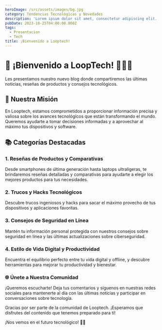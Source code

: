 ```yaml
---
heroImage: /src/assets/images/bg.jpg
category: Tendencias Tecnológicas y Novedades
description: 'Lorem ipsum dolor sit amet, consectetur adipiscing elit. Donec non dia'
pubDate: 2023-10-25T04:00:00.000Z
tags:
  - Presentacion
  - Tech
title: ¡Bienvenido a Looptech!
---
```


# 👋 ¡Bienvenido a LoopTech! 👨‍💻🌟

Les presentamos nuestro nuevo blog donde compartiremos las últimas noticias, reseñas de productos y consejos tecnológicos.

## 🚀 Nuestra Misión

En Looptech, estamos comprometidos a proporcionar información precisa y valiosa sobre los avances tecnológicos que están transformando el mundo. Queremos ayudarte a tomar decisiones informadas y a aprovechar al máximo tus dispositivos y software.

## &#x20;📚 Categorías Destacadas

### &#x20;1. Reseñas de Productos y Comparativas

Desde smartphones de última generación hasta laptops ultraligeras, te brindaremos reseñas detalladas y comparativas para ayudarte a elegir los mejores productos para tus necesidades.

### &#x20;2. Trucos y Hacks Tecnológicos

Descubre trucos ingeniosos y hacks para sacar el máximo provecho de tus dispositivos y aplicaciones favoritas.

### &#x20;3. Consejos de Seguridad en Línea

Mantén tu información personal protegida con nuestros consejos sobre seguridad en línea y las últimas actualizaciones sobre ciberseguridad.

### &#x20;4. Estilo de Vida Digital y Productividad

Encuentra el equilibrio perfecto entre tu vida digital y offline, y descubre herramientas para mejorar tu productividad y bienestar.

### &#x20;🌐 Únete a Nuestra Comunidad

¡Queremos escucharte! Deja tus comentarios y síguenos en nuestras redes sociales para mantenerte al día con las últimas noticias y participar en conversaciones sobre tecnología.

Gracias por ser parte de la comunidad de Looptech. ¡Esperamos que disfrutes del contenido que tenemos preparado para ti!

¡Nos vemos en el futuro tecnológico! 🚀🔮
